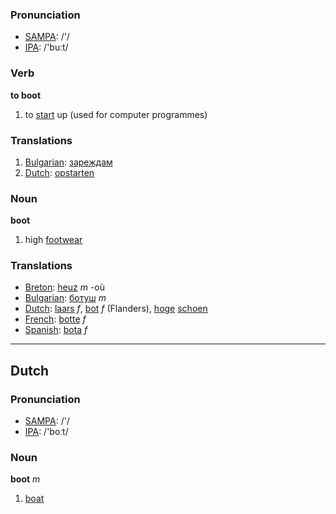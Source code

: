 ===Pronunciation===
*[[w:SAMPA|SAMPA]]: /'/
*[[w:IPA|IPA]]: /'buːt/

=== Verb ===

'''to boot'''

# to [[start]] up (used for computer programmes)

=== Translations ===
#[[Bulgarian]]: [[зареждам]]
#[[Dutch]]: [[opstarten]]

=== Noun ===

'''boot'''

# high [[footwear]]

=== Translations ===
*[[Breton]]: [[heuz]] ''m'' -où
*[[Bulgarian]]: [[ботуш]] ''m''
*[[Dutch]]: [[laars]] ''f'', [[bot]] ''f'' (Flanders), [[hoge]] [[schoen]]
*[[French]]: [[botte]] ''f''
*[[Spanish]]: [[bota]] ''f''

----
==Dutch==
===Pronunciation===
*[[w:SAMPA|SAMPA]]: /'/
*[[w:IPA|IPA]]: /'boːt/

=== Noun ===

'''boot''' ''m''

#[[boat]]
